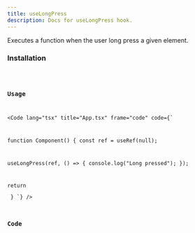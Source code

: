 ```yaml
---
title: useLongPress
description: Docs for useLongPress hook.
---
```



Executes a function when the user long press a given element.

### Installation
<Code code="npx rabbithook@latest add use-long-press" lang="bash" frame={false} />

### Usage
<Code
    lang="tsx"
    title="App.tsx"
    frame="code"
    code={`

function Component() {
  const ref = useRef<HTMLDivElement>(null);

  useLongPress(ref, () => {
    console.log("Long pressed");
  });

  return <div ref={ref} />
}
`}
  />

### Code
<Tabs>
  <TabItem label="Typescript">
    <Code
      lang="ts"
      title="use-long-press.ts"
      frame="code"
      code={hookTypescript}
    />
  </TabItem>
  <TabItem label="Javascript">
    <Code
      lang="js"
      title="use-long-press.js"
      frame="code"
      code={hookJavascript}
    />
  </TabItem>
</Tabs>

